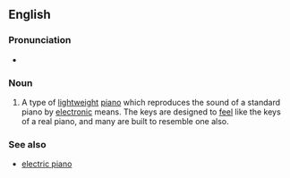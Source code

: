 ==English==
{{wikipedia}}

===Pronunciation===
* {{IPA|/ˈdɪ.d͡ʒə.təl ˈpi.æ.noʊ/|lang=en}}

===Noun===
{{en-noun|head=[[digital]] [[piano]]}}

# {{context|musical instruments|lang=en}} A type of [[lightweight]] [[piano]] which reproduces the sound of a standard piano by [[electronic]] means. The keys are designed to [[feel]] like the keys of a real piano, and many are built to resemble one also.

===See also===
* [[electric piano]]